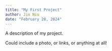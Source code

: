 ```yaml
---
title: "My First Project"
author: Jin Niu
date: "February 28, 2024"
---
```


A description of my project.

Could include a photo, or links, or anything at all!